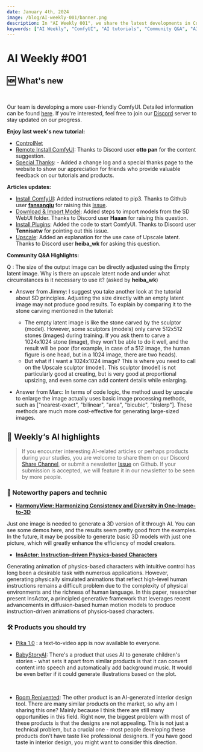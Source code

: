 ```yaml
---
date: January 4th, 2024
image: /blog/AI-weekly-001/banner.png
description: In "AI Weekly 001", we share the latest developments in ComfyUI, new tutorials from the past week, article updates, community Q&A highlights, and noteworthy AI-related papers and techniques. Special thanks are given to Discord and Github users for their valuable feedback on our tutorials and products. If you're interested in AI and ComfyUI, this article will provide a wealth of useful information.
keywords: ["AI Weekly", "ComfyUI", "AI tutorials", "Community Q&A", "AI papers", "AI techniques", "Discord", "Github", "ControlNet", "Remote Install ComfyUI", "Upscale", "3D models", "AI model creation", "AI updates"]
---
```



# AI Weekly #001

## 🆕 What's new

<br/>
<PhotoProvider>
  <PhotoView src="/space/banner.png">
    <img src="/space/banner.png" alt="" />
  </PhotoView>
</PhotoProvider>

Our team is developing a more user-friendly ComfyUI. Detailed information can be found [here](../space). If you're interested, feel free to join our [Discord](https://discord.gg/xqB9VyEX) server to stay updated on our progress.

**Enjoy last week's new tutorial:**
- [ControlNet](https://www.comflowy.com/advanced/controlnet)
- [Remote Install ComfyUI](https://www.comflowy.com/preparation-for-study/optional/install-cloud): Thanks to Discord user **otto pan** for the content suggestion.
- [Special Thanks](https://www.comflowy.com/change-log): - Added a change log and a special thanks page to the website to show our appreciation for friends who provide valuable feedback on our tutorials and products.

**Articles updates:**
- [Install ComfyUI](https://www.comflowy.com/preparation-for-study/install): Added instructions related to pip3. Thanks to Github user **[fansanqiu](https://github.com/fansanqiu)** for raising this [Issue](https://github.com/6174/comflowy/issues/2).
- [Download & Import Model](https://www.comflowy.com/preparation-for-study/model): Added steps to import models from the SD WebUI folder. Thanks to Discord user **Haaan** for raising this question.
- [Install Plugins](https://www.comflowy.com/advanced/how-to-install-comfyui-extension): Added the code to start ComfyUI. Thanks to Discord user **Tennisatw** for pointing out this issue.
- [Upscale](https://www.comflowy.com/advanced/upscale): Added an explanation for the use case of Upscale latent. Thanks to Discord user **heiba_wk** for asking this question.

**Community Q&A Highlights:**

Q : The size of the output image can be directly adjusted using the Empty latent image. Why is there an upscale latent node and under what circumstances is it necessary to use it? (asked by **heiba_wk**)

* Answer from Jimmy: I suggest you take another look at the tutorial about SD principles. Adjusting the size directly with an empty latent image may not produce good results. To explain by comparing it to the stone carving mentioned in the tutorial:
  * The empty latent image is like the stone carved by the sculptor (model). However, some sculptors (models) only carve 512x512 stones (images) during training. If you ask them to carve a 1024x1024 stone (image), they won't be able to do it well, and the result will be poor (for example, in case of a 512 image, the human figure is one head, but in a 1024 image, there are two heads).
  * But what if I want a 1024x1024 image? This is where you need to call on the Upscale sculptor (model). This sculptor (model) is not particularly good at creating, but is very good at proportional upsizing, and even some can add content details while enlarging.

* Answer from Marc: In terms of code logic, the method used by upscale to enlarge the image actually uses basic image processing methods, such as ["nearest-exact", "bilinear", "area", "bicubic", "bislerp"]. These methods are much more cost-effective for generating large-sized images.

## 🤩 Weekly‘s AI highlights
> If you encounter interesting AI-related articles or perhaps products during your studies, you are welcome to share them on our Discord [Share Channel](https://discord.gg/fzzdw6e8vk), or submit a newsletter [Issue](https://github.com/6174/comflowy/issues/new/choose) on Github. If your submission is accepted, we will feature it in our newsletter to be seen by more people.

### 📄 Noteworthy papers and technic

* [**HarmonyView: Harmonizing Consistency and Diversity in One-Image-to-3D**](https://byeongjun-park.github.io/HarmonyView/)

Just one image is needed to generate a 3D version of it through AI. You can see some demos here, and the results seem pretty good from the examples. In the future, it may be possible to generate basic 3D models with just one picture, which will greatly enhance the efficiency of model creators.

* [**InsActor: Instruction-driven Physics-based Characters**](https://huggingface.co/papers/2312.17135)

Generating animation of physics-based characters with intuitive control has long been a desirable task with numerous applications. However, generating physically simulated animations that reflect high-level human instructions remains a difficult problem due to the complexity of physical environments and the richness of human language. In this paper, researcher present InsActor, a principled generative framework that leverages recent advancements in diffusion-based human motion models to produce instruction-driven animations of physics-based characters.

### 🛠️ Products you should try

* [Pika 1.0](https://pika.art/login) : a text-to-video app is now available to everyone. 

* [BabyStoryAI](https://babystoryai.com/): There's a product that uses AI to generate children's stories - what sets it apart from similar products is that it can convert content into speech and automatically add background music. It would be even better if it could generate illustrations based on the plot.

<br/>
<PhotoProvider>
  <PhotoView src="/blog/AI-weekly-001/001.jpeg">
    <img src="/blog/AI-weekly-001/001.jpeg" alt="" />
  </PhotoView>
</PhotoProvider>

* [Room Renivented](https://roomreinvented.com/): The other product is an AI-generated interior design tool. There are many similar products on the market, so why am I sharing this one? Mainly because I think there are still many opportunities in this field. Right now, the biggest problem with most of these products is that the designs are not appealing. This is not just a technical problem, but a crucial one - most people developing these products don't have taste like professional designers. If you have good taste in interior design, you might want to consider this direction.

<br/>
<PhotoProvider>
  <PhotoView src="/blog/AI-weekly-001/002.jpeg">
    <img src="/blog/AI-weekly-001/002.jpeg" alt="" />
  </PhotoView>
</PhotoProvider>

<Subscribe />